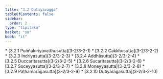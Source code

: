```yaml
---
title: "3.2 Dutiyavagga"
tableOfContents: false
sidebar:
  order: 2
type: "tipitaka"
basket: "su"
book: "it"
---
```



<DynamicBreadcrumb />



<TableOfContents book="it" section="3.2">
* [3.2.1 Puññakiriyavatthusutta](3-2/3-2-1)
* [3.2.2 Cakkhusutta](3-2/3-2-2)
* [3.2.3 Indriyasutta](3-2/3-2-3)
* [3.2.4 Addhāsutta](3-2/3-2-4)
* [3.2.5 Duccaritasutta](3-2/3-2-5)
* [3.2.6 Sucaritasutta](3-2/3-2-6)
* [3.2.7 Soceyyasutta](3-2/3-2-7)
* [3.2.8 Moneyyasutta](3-2/3-2-8)
* [3.2.9 Paṭhamarāgasutta](3-2/3-2-9)
* [3.2.10 Dutiyarāgasutta](3-2/3-2-10)
</TableOfContents>
